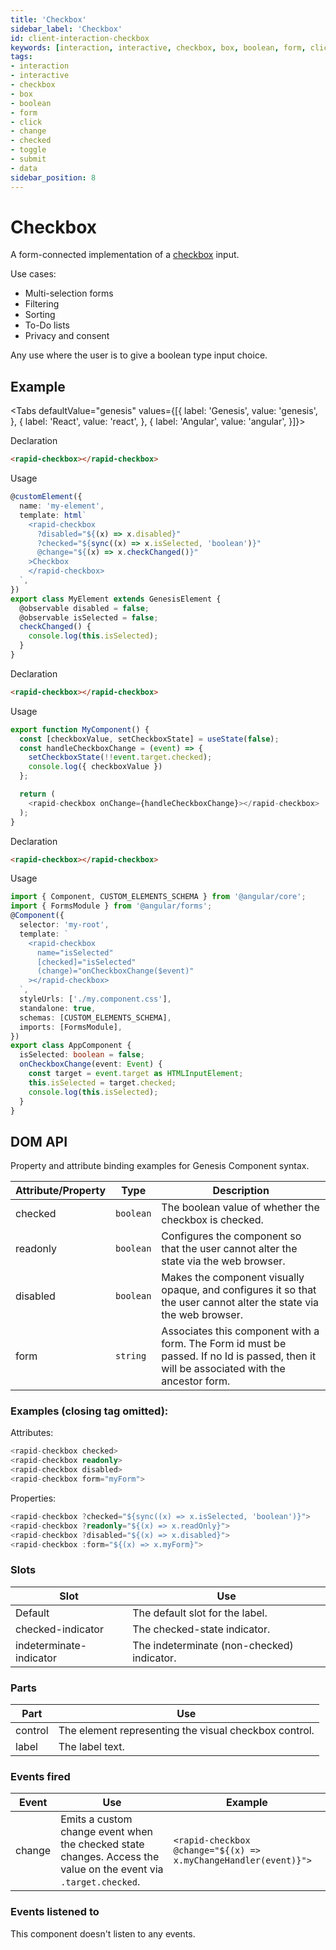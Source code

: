 ```yaml
---
title: 'Checkbox'
sidebar_label: 'Checkbox'
id: client-interaction-checkbox
keywords: [interaction, interactive, checkbox, box, boolean, form, click, change, checked, toggle, submit, data]
tags:
- interaction
- interactive
- checkbox
- box
- boolean
- form
- click
- change
- checked
- toggle
- submit
- data
sidebar_position: 8
---
```


# Checkbox

A form-connected implementation of a [checkbox](https://developer.mozilla.org/en-US/docs/Web/HTML/Element/input/checkbox) input.

Use cases:
* Multi-selection forms
* Filtering
* Sorting
* To-Do lists
* Privacy and consent

Any use where the user is to give a boolean type input choice.

## Example
<CheckboxDemo />

<Tabs defaultValue="genesis" values={[{ label: 'Genesis', value: 'genesis', }, { label: 'React', value: 'react', }, { label: 'Angular', value: 'angular', }]}>

<TabItem value="genesis">

Declaration
```html
<rapid-checkbox></rapid-checkbox>
```

Usage
```typescript
@customElement({
  name: 'my-element',
  template: html`
    <rapid-checkbox
      ?disabled="${(x) => x.disabled}"
      ?checked="${sync((x) => x.isSelected, 'boolean')}"
      @change="${(x) => x.checkChanged()}"
    >Checkbox
    </rapid-checkbox>
  `,
})
export class MyElement extends GenesisElement {
  @observable disabled = false;
  @observable isSelected = false;
  checkChanged() {
    console.log(this.isSelected);
  }
}
```

</TabItem>
<TabItem value="react">

Declaration
```html
<rapid-checkbox></rapid-checkbox>
```
Usage
```typescript
export function MyComponent() {
  const [checkboxValue, setCheckboxState] = useState(false);
  const handleCheckboxChange = (event) => {
    setCheckboxState(!!event.target.checked);
    console.log({ checkboxValue })
  };

  return (
    <rapid-checkbox onChange={handleCheckboxChange}></rapid-checkbox>
  );
}
```
</TabItem>
<TabItem value="angular">

Declaration
```html
<rapid-checkbox></rapid-checkbox>
```

Usage
```typescript
import { Component, CUSTOM_ELEMENTS_SCHEMA } from '@angular/core';
import { FormsModule } from '@angular/forms';
@Component({
  selector: 'my-root',
  template: `
    <rapid-checkbox
      name="isSelected"
      [checked]="isSelected"
      (change)="onCheckboxChange($event)"
    ></rapid-checkbox>
  `,
  styleUrls: ['./my.component.css'],
  standalone: true,
  schemas: [CUSTOM_ELEMENTS_SCHEMA],
  imports: [FormsModule],
})
export class AppComponent {
  isSelected: boolean = false;
  onCheckboxChange(event: Event) {
    const target = event.target as HTMLInputElement;
    this.isSelected = target.checked;
    console.log(this.isSelected);
  }
}
```
</TabItem>
</Tabs>

## DOM API

Property and attribute binding examples for Genesis Component syntax.

| Attribute/Property | Type | Description |
|---|---|---|
|checked|`boolean`|The boolean value of whether the checkbox is checked. |
|readonly|`boolean`|Configures the component so that the user cannot alter the state via the web browser.|
|disabled|`boolean`|Makes the component visually opaque, and configures it so that the user cannot alter the state via the web browser.|
|form|`string`|Associates this component with a form. The Form id must be passed. If no Id is passed, then it will be associated with the ancestor form.|

### Examples (closing tag omitted):

Attributes:
```typescript
<rapid-checkbox checked>
<rapid-checkbox readonly>
<rapid-checkbox disabled>
<rapid-checkbox form="myForm">
```
Properties:
```typescript
<rapid-checkbox ?checked="${sync((x) => x.isSelected, 'boolean')}">
<rapid-checkbox ?readonly="${(x) => x.readOnly}">
<rapid-checkbox ?disabled="${(x) => x.disabled}">
<rapid-checkbox :form="${(x) => x.myForm}">
```

### Slots

| Slot | Use |
|---|---|
| Default | The default slot for the label. |
| checked-indicator | The checked-state indicator. |
| indeterminate-indicator | The indeterminate (non-checked) indicator. |

### Parts

| Part | Use |
|---|---|
| control | The element representing the visual checkbox control.|
| label | The label text.|

### Events fired

| Event | Use | Example |
|---|---|---|
| change | Emits a custom change event when the checked state changes. Access the value on the event via `.target.checked`.|`<rapid-checkbox @change="${(x) => x.myChangeHandler(event)}">`|

### Events listened to

This component doesn't listen to any events.
